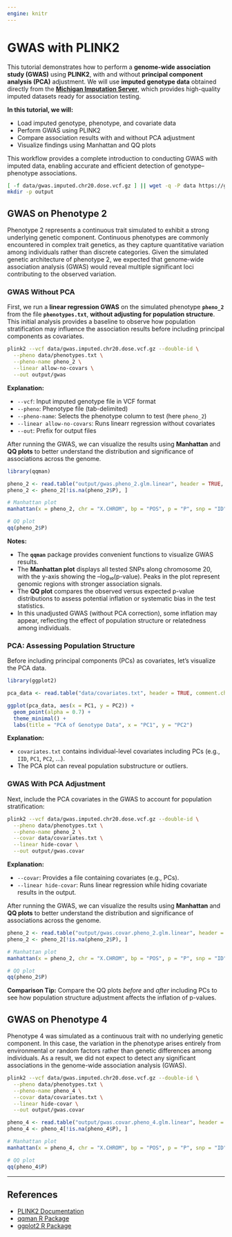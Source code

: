 ```yaml
---
engine: knitr
---
```


# GWAS with PLINK2

This tutorial demonstrates how to perform a **genome-wide association study (GWAS)** using **PLINK2**, with and without **principal component analysis (PCA)** adjustment.
We will use **imputed genotype data** obtained directly from the **[Michigan Imputation Server](https://imputationserver.sph.umich.edu/)**, which provides high-quality imputed datasets ready for association testing.
 
**In this tutorial, we will:**

* Load imputed genotype, phenotype, and covariate data
* Perform GWAS using PLINK2
* Compare association results with and without PCA adjustment
* Visualize findings using Manhattan and QQ plots

This workflow provides a complete introduction to conducting GWAS with imputed data, enabling accurate and efficient detection of genotype–phenotype associations.

```bash
[ -f data/gwas.imputed.chr20.dose.vcf.gz ] || wget -q -P data https://genepi.i-med.ac.at/downloads/imputation/gwas.imputed.chr20.dose.vcf.gz
mkdir -p output
```

## GWAS on Phenotype 2

Phenotype 2 represents a continuous trait simulated to exhibit a strong underlying genetic component. Continuous phenotypes are commonly encountered in complex trait genetics, as they capture quantitative variation among individuals rather than discrete categories. Given the simulated genetic architecture of phenotype 2, we expected that genome-wide association analysis (GWAS) would reveal multiple significant loci contributing to the observed variation.

### GWAS Without PCA

First, we run a **linear regression GWAS** on the simulated phenotype **`pheno_2`** from the file **`phenotypes.txt`**, **without adjusting for population structure**.
This initial analysis provides a baseline to observe how population stratification may influence the association results before including principal components as covariates.

```bash
plink2 --vcf data/gwas.imputed.chr20.dose.vcf.gz --double-id \
  --pheno data/phenotypes.txt \
  --pheno-name pheno_2 \
  --linear allow-no-covars \
  --out output/gwas
```

**Explanation:**

* `--vcf`: Input imputed genotype file in VCF format
* `--pheno`: Phenotype file (tab-delimited)
* `--pheno-name`: Selects the phenotype column to test (here `pheno_2`)
* `--linear allow-no-covars`: Runs linearr regression without covariates
* `--out`: Prefix for output files

After running the GWAS, we can visualize the results using **Manhattan** and **QQ plots** to better understand the distribution and significance of associations across the genome.

```r
library(qqman)

pheno_2 <- read.table("output/gwas.pheno_2.glm.linear", header = TRUE, comment.char = "")
pheno_2 <- pheno_2[!is.na(pheno_2$P), ]

# Manhattan plot
manhattan(x = pheno_2, chr = "X.CHROM", bp = "POS", p = "P", snp = "ID")

# QQ plot
qq(pheno_2$P)
```

**Notes:**

* The **`qqman`** package provides convenient functions to visualize GWAS results.
* The **Manhattan plot** displays all tested SNPs along chromosome 20, with the y-axis showing the –log₁₀(p-value). Peaks in the plot represent genomic regions with stronger association signals.
* The **QQ plot** compares the observed versus expected p-value distributions to assess potential inflation or systematic bias in the test statistics.
* In this unadjusted GWAS (without PCA correction), some inflation may appear, reflecting the effect of population structure or relatedness among individuals.

### PCA: Assessing Population Structure

Before including principal components (PCs) as covariates, let's visualize the PCA data.

```r
library(ggplot2)

pca_data <- read.table("data/covariates.txt", header = TRUE, comment.char = "")

ggplot(pca_data, aes(x = PC1, y = PC2)) +
  geom_point(alpha = 0.7) +
  theme_minimal() +
  labs(title = "PCA of Genotype Data", x = "PC1", y = "PC2")
```

**Explanation:**

* `covariates.txt` contains individual-level covariates including PCs (e.g., `IID`, `PC1`, `PC2`, …).
* The PCA plot can reveal population substructure or outliers.

### GWAS With PCA Adjustment

Next, include the PCA covariates in the GWAS to account for population stratification:

```bash
plink2 --vcf data/gwas.imputed.chr20.dose.vcf.gz --double-id \
  --pheno data/phenotypes.txt \
  --pheno-name pheno_2 \
  --covar data/covariates.txt \
  --linear hide-covar \
  --out output/gwas.covar
```

**Explanation:**

* `--covar`: Provides a file containing covariates (e.g., PCs).
* `--linear hide-covar`: Runs linear regression while hiding covariate results in the output.

After running the GWAS, we can visualize the results using **Manhattan** and **QQ plots** to better understand the distribution and significance of associations across the genome.

```r
pheno_2 <- read.table("output/gwas.covar.pheno_2.glm.linear", header = TRUE, comment.char = "")
pheno_2 <- pheno_2[!is.na(pheno_2$P), ]

# Manhattan plot
manhattan(x = pheno_2, chr = "X.CHROM", bp = "POS", p = "P", snp = "ID")

# QQ plot
qq(pheno_2$P)
```

**Comparison Tip:**
Compare the QQ plots *before* and *after* including PCs to see how population structure adjustment affects the inflation of p-values.

## GWAS on Phenotype 4

Phenotype 4 was simulated as a continuous trait with no underlying genetic component. In this case, the variation in the phenotype arises entirely from environmental or random factors rather than genetic differences among individuals. As a result, we did not expect to detect any significant associations in the genome-wide association analysis (GWAS).

```bash
plink2 --vcf data/gwas.imputed.chr20.dose.vcf.gz --double-id \
  --pheno data/phenotypes.txt \
  --pheno-name pheno_4 \
  --covar data/covariates.txt \
  --linear hide-covar \
  --out output/gwas.covar
```

```r
pheno_4 <- read.table("output/gwas.covar.pheno_4.glm.linear", header = TRUE, comment.char = "")
pheno_4 <- pheno_4[!is.na(pheno_4$P), ]

# Manhattan plot
manhattan(x = pheno_4, chr = "X.CHROM", bp = "POS", p = "P", snp = "ID")

# QQ plot
qq(pheno_4$P)
```

---

## References

* [PLINK2 Documentation](https://www.cog-genomics.org/plink/2.0/)
* [qqman R Package](https://cran.r-project.org/package=qqman)
* [ggplot2 R Package](https://ggplot2.tidyverse.org/)
